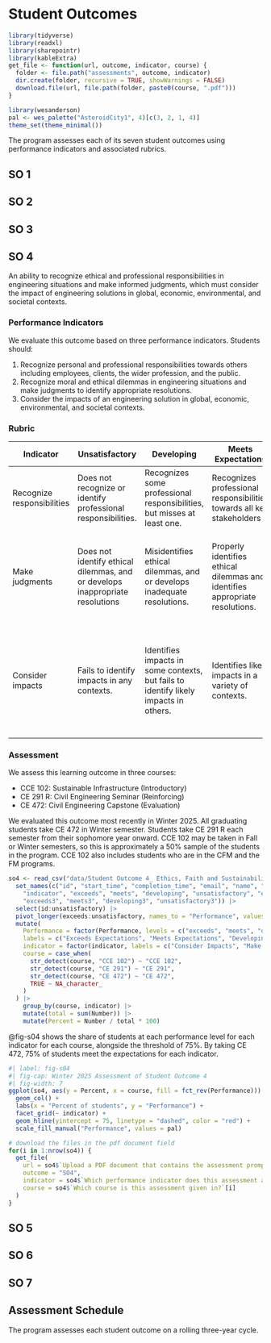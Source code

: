 # Student Outcomes {#sec-so}

```r
library(tidyverse)
library(readxl)
library(sharepointr)
library(kableExtra)
get_file <- function(url, outcome, indicator, course) {
  folder <- file.path("assessments", outcome, indicator) 
  dir.create(folder, recursive = TRUE, showWarnings = FALSE)
  download.file(url, file.path(folder, paste0(course, ".pdf")))
}

library(wesanderson)
pal <- wes_palette("AsteroidCity1", 4)[c(3, 2, 1, 4)]
theme_set(theme_minimal())
```

The program assesses each of its seven student outcomes using performance
indicators and associated rubrics.


::: {.panel-tabset}
## SO 1 {#sec-so1}



## SO 2 {#sec-so2}


## SO 3 {#sec-so3}


## SO 4 {#sec-so4}
An ability to recognize ethical and professional responsibilities in engineering situations and make informed judgments, which must consider the impact of engineering solutions in global, economic, environmental, and societal contexts.

### Performance Indicators {.unnumbered}

We evaluate this outcome based on three performance indicators. Students should:

1.	Recognize personal and professional responsibilities towards others including employees, clients, the wider profession, and the public.
2.	Recognize moral and ethical dilemmas in engineering situations and make judgments to identify appropriate resolutions.
3.	Consider the impacts of an engineering solution in global, economic, environmental, and societal contexts.

### Rubric {.unnumbered}

| Indicator                  | Unsatisfactory                                                                | Developing                                                                           | Meets Expectations                                                             | Exceeds expectations                                                                                                                |
|----------------------------|-------------------------------------------------------------------------------|--------------------------------------------------------------------------------------|--------------------------------------------------------------------------------|-------------------------------------------------------------------------------------------------------------------------------------|
| Recognize responsibilities | Does not recognize or identify professional responsibilities.                 | Recognizes some professional responsibilities, but misses at least one.              | Recognizes professional responsibilities towards all key stakeholders          | Demonstrates interest in and  motivation to serve society through the profession.                                                   |
| Make judgments             | Does not identify ethical dilemmas, and or develops inappropriate resolutions | Misidentifies ethical dilemmas, and or develops inadequate resolutions.              |  Properly identifies ethical dilemmas and identifies appropriate resolutions.  | Actively considers ethical challenges that may arise in professional contexts and seeks to mitigate  them.                          |
| Consider impacts           | Fails to identify impacts in any contexts.                                    | Identifies impacts in some contexts, but fails to identify likely impacts in others. | Identifies likely impacts in a variety  of contexts.                           | Actively seeks to consider the ethical impact of engineering situations in global, economic, environmental, and societal  contexts. |

### Assessment {.unnumbered}

We assess this learning outcome in three courses: 

  - CCE 102: Sustainable Infrastructure (Introductory)
  - CE 291 R: Civil Engineering Seminar (Reinforcing)
  - CE 472: Civil Engineering Capstone (Evaluation)

We evaluated this outcome most recently in Winter 2025. All graduating students take CE 472 in Winter semester. Students take CE 291 R each semester from their sophomore year onward. CCE 102 may be taken in Fall or Winter semesters, so this is approximately a 50% sample of the students in the program. CCE 102 also includes students who are in the CFM and the FM programs.

```r
so4 <- read_csv("data/Student Outcome 4_ Ethics, Faith and Sustainability(Sheet1).csv") |> 
  set_names(c("id", "start_time", "completion_time", "email", "name", "course", "description", "prompt", 
    "indicator", "exceeds", "meets", "developing", "unsatisfactory", "exceeds2", "meets2", "developing2", "unsatisfactory2",
    "exceeds3", "meets3", "developing3", "unsatisfactory3")) |> 
  select(id:unsatisfactory) |> 
  pivot_longer(exceeds:unsatisfactory, names_to = "Performance", values_to = "Number") |>
  mutate(
    Performance = factor(Performance, levels = c("exceeds", "meets", "developing", "unsatisfactory"), 
    labels = c("Exceeds Expectations", "Meets Expectations", "Developing", "Unsatisfactory")),
    indicator = factor(indicator, labels = c("Consider Impacts", "Make Judgments", "Recognize Responsibilities")),
    course = case_when(
      str_detect(course, "CCE 102") ~ "CCE 102",
      str_detect(course, "CE 291") ~ "CE 291",
      str_detect(course, "CE 472") ~ "CE 472",
      TRUE ~ NA_character_
    ) 
  ) |> 
    group_by(course, indicator) |>
    mutate(total = sum(Number)) |>
    mutate(Percent = Number / total * 100)
```

@fig-s04 shows the share of students at each performance level for each indicator for each course, 
alongside the threshold of 75%. By taking CE 472, 75% of students meet the expectations for each indicator.

```r
#| label: fig-s04
#| fig-cap: Winter 2025 Assessment of Student Outcome 4
#| fig-width: 7
ggplot(so4, aes(y = Percent, x = course, fill = fct_rev(Performance))) + 
  geom_col() + 
  labs(x = "Percent of students", y = "Performance") +
  facet_grid(~ indicator) + 
  geom_hline(yintercept = 75, linetype = "dashed", color = "red") +
  scale_fill_manual("Performance", values = pal)
```

```r
# download the files in the pdf document field
for(i in 1:nrow(so4)) {
  get_file(
    url = so4$`Upload a PDF document that contains the assessment prompt or a complete description of the assignment.`[i],
    outcome = "SO4",
    indicator = so4$`Which performance indicator does this assessment address?`[i],
    course = so4$`Which course is this assessment given in?`[i]
  )
}

```



## SO 5 {#sec-so5}


## SO 6 {#sec-so6}


## SO 7 {#sec-so7}

:::



## Assessment Schedule

The program assesses each student outcome on a rolling three-year cycle.

